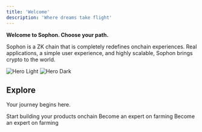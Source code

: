 ```yaml
---
title: 'Welcome'
description: 'Where dreams take flight'
---
```


**Welcome to Sophon. Choose your path.**

Sophon is a ZK chain that is completely redefines onchain experiences. Real applications, a simple user experience, and highly scalable, Sophon brings crypto to the world.

<img
  className="block dark:hidden"
  src="/images/hero-light.png"
  alt="Hero Light"
/>
<img
  className="hidden dark:block"
  src="/images/hero-light.png"
  alt="Hero Dark"
/>

## Explore

Your journey begins here.

<CardGroup cols={3}>
  <Card
    title="Build"
    icon="hammer"
    href="build/smart-contracts"
  >
    Start building your products onchain
  </Card>
  <Card
    title="Farm"
    icon="wheat"
    href="farm/introduction"
  >
    Become an expert on farming
  </Card>
  <Card
    title="Nodes"
    icon="bolt"
    href="nodes/introduction"
  >
    Become an expert on farming
  </Card>
</CardGroup>
